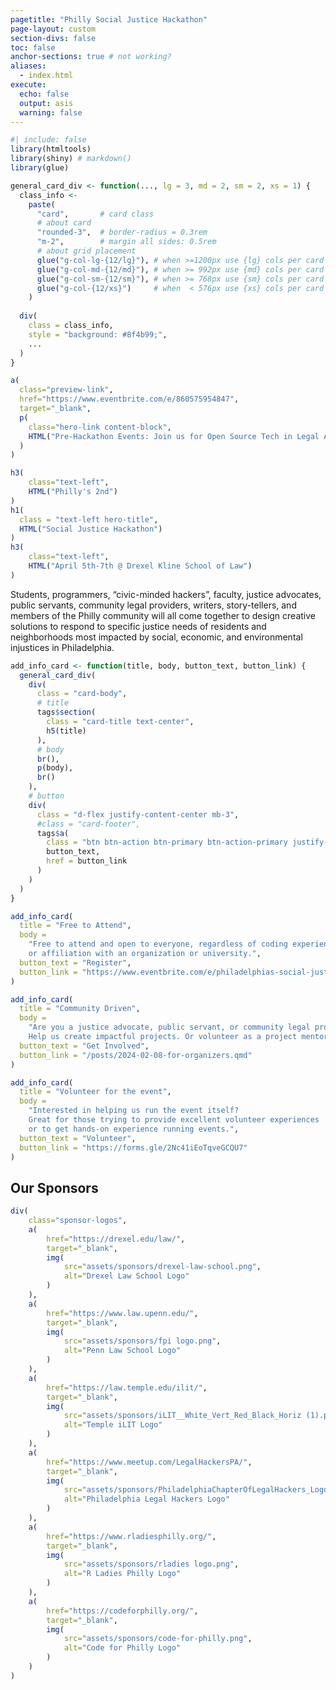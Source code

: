 ```yaml
---
pagetitle: "Philly Social Justice Hackathon"
page-layout: custom
section-divs: false
toc: false
anchor-sections: true # not working?
aliases:
  - index.html
execute: 
  echo: false
  output: asis
  warning: false
---
```



```r
#| include: false
library(htmltools)
library(shiny) # markdown()
library(glue)

general_card_div <- function(..., lg = 3, md = 2, sm = 2, xs = 1) {
  class_info <- 
    paste(
      "card",       # card class
      # about card
      "rounded-3",  # border-radius = 0.3rem
      "m-2",        # margin all sides: 0.5rem
      # about grid placement
      glue("g-col-lg-{12/lg}"), # when >=1200px use {lg} cols per card (ex. 3 across)
      glue("g-col-md-{12/md}"), # when >= 992px use {md} cols per card (ex. 2 across)
      glue("g-col-sm-{12/sm}"), # when >= 768px use {sm} cols per card (ex. 2 across)
      glue("g-col-{12/xs}")     # when  < 576px use {xs} cols per card (ex. 1 across)
    )
  
  div(
    class = class_info,
    style = "background: #8f4b99;",
    ...
  )
}
```

<!-- HERO BANNER -->

::: {.content-block}
```r
a(
  class="preview-link",
  href="https://www.eventbrite.com/e/860575954847",
  target="_blank",
  p(
    class="hero-link content-block",
    HTML("Pre-Hackathon Events: Join us for Open Source Tech in Legal Aid this Thurs, March 21, 2024, at the Drexel Kline School of Law! Learn about challenge projects and data to get ready for the #SJHPHL Hackathon in April")
  )
)
```
:::

::: {.hero-banner .text-center}
```r
h3(
    class="text-left",
    HTML("Philly's 2nd")
)
h1(
  class = "text-left hero-title",
  HTML("Social Justice Hackathon")
)
h3(
    class="text-left",
    HTML("April 5th-7th @ Drexel Kline School of Law")
)
```
:::

<!-- /HERO BANNER -->

:::::: {.content-block}
:::{.hero-text .content-block}
  Students, programmers, “civic-minded hackers”, faculty, justice advocates, public servants, community legal providers, writers, story-tellers, and members of the Philly community will all come together to design creative solutions to respond to specific justice needs of residents and neighborhoods most impacted by social, economic, and environmental injustices in Philadelphia.
:::
::: {.list .grid}
      
```r
add_info_card <- function(title, body, button_text, button_link) {
  general_card_div(
    div(
      class = "card-body",
      # title
      tags$section(
        class = "card-title text-center",       
        h5(title)
      ),
      # body
      br(),
      p(body),
      br()
    ),
    # button
    div(
      class = "d-flex justify-content-center mb-3",
      #class = "card-footer",
      tags$a(
        class = "btn btn-action btn-primary btn-action-primary justify-content-center",
        button_text,
        href = button_link
      )
    )
  )
}

add_info_card(
  title = "Free to Attend", 
  body = 
    "Free to attend and open to everyone, regardless of coding experience 
    or affiliation with an organization or university.", 
  button_text = "Register", 
  button_link = "https://www.eventbrite.com/e/philadelphias-social-justice-hackathon-tickets-829209476867"
)

add_info_card(
  title = "Community Driven", 
  body = 
    "Are you a justice advocate, public servant, or community legal provider?
    Help us create impactful projects. Or volunteer as a project mentor.", 
  button_text = "Get Involved", 
  button_link = "/posts/2024-02-08-for-organizers.qmd"
)

add_info_card(
  title = "Volunteer for the event", 
  body = 
    "Interested in helping us run the event itself? 
    Great for those trying to provide excellent volunteer experiences
    or to get hands-on experience running events.", 
  button_text = "Volunteer", 
  button_link = "https://forms.gle/2Nc41iEoTqveGCQU7"
)
```
:::
::::::

:::::: {.content-block}
## Our Sponsors {#sponsors}

```r
div(
    class="sponsor-logos",
    a(
        href="https://drexel.edu/law/",
        target="_blank",
        img(
            src="assets/sponsors/drexel-law-school.png",
            alt="Drexel Law School Logo"
        )
    ),
    a(
        href="https://www.law.upenn.edu/",
        target="_blank",
        img(
            src="assets/sponsors/fpi logo.png",
            alt="Penn Law School Logo"
        )
    ),
    a(
        href="https://law.temple.edu/ilit/",
        target="_blank",
        img(
            src="assets/sponsors/iLIT__White_Vert_Red_Black_Horiz (1).png",
            alt="Temple iLIT Logo"
        )
    ),
    a(
        href="https://www.meetup.com/LegalHackersPA/",
        target="_blank",
        img(
            src="assets/sponsors/PhiladelphiaChapterOfLegalHackers_Logo_111623.gif",
            alt="Philadelphia Legal Hackers Logo"
        )
    ),
    a(
        href="https://www.rladiesphilly.org/",
        target="_blank",
        img(
            src="assets/sponsors/rladies logo.png",
            alt="R Ladies Philly Logo"
        )
    ),
    a(
        href="https://codeforphilly.org/",
        target="_blank",
        img(
            src="assets/sponsors/code-for-philly.png",
            alt="Code for Philly Logo"
        )
    )
)
```
:::::: 
